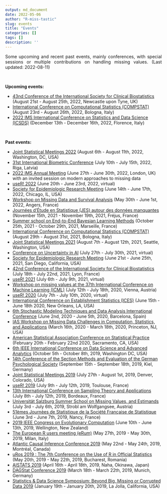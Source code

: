 ```yaml
---
output: md_document
date: 2022-05-06
author: "R-miss-tastic"
slug: events
title: "Events"
categories: []
tags: []
description: ''
---
```



<p align="justify">Some upcoming and recent past events, mainly conferences, with special sessions or multiple contributions on handling missing values. (Last updated: 2022-08-11)</p>

<!--more-->
<br>

<b>Upcoming events:</b>

<ul class="list-group" id="up-events-list">
<li class="list-group-item"> <a href="http://www.iscb2021.info/en" target="_blank">43nd Conference of the International Society for Clinical Biostatistics</a> (August 21st - August 25th, 2022, Newcastle upon Tyne, UK)</li>
<li class="list-group-item"> <a href="http://www.compstat2022.org/" target="_blank">International Conference on Computational Statistics (COMPSTAT)</a> (August 23rd - August 26th, 2022, Bologna, Italy)</li>
<li class="list-group-item"> <a href="https://sites.google.com/view/icsds2022" target="_blank">2022 IMS International Conference on Statistics and Data Science (ICSDS)</a> (December 13th - December 16th, 2022, Florence, Italy)</li>
</ul>

</br>

<b>Past events:</b>

<ul class="list-group" id="past-events-list">
<li class="list-group-item"> <a href="https://ww2.amstat.org/meetings/jsm/2022/" target="_blank">Joint Statistical Meetings 2022</a> (August 6th - August 11th, 2022, Washington, DC, USA)</li>
<li class="list-group-item"> <a href="https://www.ibc2022.org/home" target="_blank">31st International Biometric Conference</a> (July 10th - July 15th, 2022, Riga, Latvia)</li>
<li class="list-group-item"> <a href="https://www.imsannualmeeting-london2022.com/" target="_blank">2022 IMS Annual Meeting</a> (June 27th - June 30th, 2022, London, UK) with an invited session on modern approaches to missing data</li>
<li class="list-group-item"> <a href="https://user2022.r-project.org/" target="_blank">useR! 2022</a> (June 20th - June 23rd, 2022, virtual)</li>
<li class="list-group-item"> <a href="https://epiresearch.org/annual-meeting/2022-meeting/" target="_blank">Society for Epidemiologic Research Meeting</a> (June 14th - June 17th, 2022, Chicago, IL, USA)</li>
<li class="list-group-item"> <a href="https://mdsa2022.sciencesconf.org/" target="_blank">Workshop on Missing Data and Survival Analysis</a> (May 30th - June 1st, 2022, Angers, France)</li>
<li class="list-group-item"> <a href="https://www.sfds.asso.fr/fr/group/activites_et_parrainages/540-journees_detude_en_statistique_jes/" target="_blank">Journées d’Étude en Statistique (JES) autour des données manquantes</a> (November 15th, 2021 - November 19th, 2021, Fréjus, France)</li>
<li class="list-group-item"> <a href="https://bayesatcirm.github.io/" target="_blank">Summer school on End-to-End Bayesian Learning Methods</a> (October 25th, 2021 - October 29th, 2021, Marseille, France)</li>
<li class="list-group-item"> <a href="http://www.compstat2021.org/" target="_blank">International Conference on Computational Statistics (COMPSTAT)</a> (August 29th - August 31st, 2021, Bologna, Italy)</li>
<li class="list-group-item"> <a href="https://ww2.amstat.org/meetings/jsm/2021/" target="_blank">Joint Statistical Meetings 2021</a> (August 7th - August 12th, 2021, Seattle, Washington, USA)</li>
<li class="list-group-item"> <a href="https://www.auai.org/uai2021/" target="_blank">Conference on Uncertainty in AI</a> (July 27th - July 30th, 2021, virtual)</li>
<li class="list-group-item"> <a href="https://epiresearch.org/annual-meeting/2021-meeting/" target="_blank">Society for Epidemiologic Research Meeting</a> (June 21st - June 25th, 2021, San Diego, California, USA)</li>
<li class="list-group-item"> <a href="http://www.iscb2021.info/en" target="_blank">42nd Conference of the International Society for Clinical Biostatistics</a> (July 18th - July 22nd, 2021, Lyon, France)</li>
<li class="list-group-item"> <a href="https://user2021.r-project.org/" target="_blank">useR! 2021</a> (July 6th - July 9th, 2021, virtual)</li>
<li class="list-group-item"> <a href="https://artemiss-workshop.github.io/" target="_blank">Workshop on missing values at the 37th International Conference on Machine Learning (ICML)</a> (July 12th - July 18th, 2020, Vienna, Austria)</li>
<li class="list-group-item"> <a href="https://user2020.r-project.org/" target="_blank">useR! 2020</a> (July 7th - July 10th, 2020, virtual)</li>
<li class="list-group-item"> <a href="https://ww2.amstat.org/meetings/ices/2020/conferenceinfo.cfm" target="_blank">International Conference on Establishment Statistics (ICES)</a> (June 15th - June 18th 2020, New Orleans, LA, USA)</li>
<li class="list-group-item"> <a href="http://www.smtda.net/" target="_blank">6th Stochastic Modeling Techniques and Data Analysis International Conference</a> (June 2nd, 2020 - June 5th, 2020, Barcelona, Spain)</li>
<li class="list-group-item"> <a href="https://www.math.ias.edu/sp/sycoe" target="_blank">IAS Workshop on Missing Data Challenges in Computation, Statistics, and Applications</a> (March 16th, 2020 - March 18th, 2020, Princeton, NJ, USA)</li>
<li class="list-group-item"> <a href="https://ww2.amstat.org/meetings/csp/2020/" target="_blank">American Statistical Association Conference on Statistical Practice</a> (February 20th - February 22nd 2020, Sacramento, CA, USA)</li>
<li class="list-group-item"> <a href="http://about-conference.dsaa2019.dsaa.co/" target="_blank">6th IEEE International Conference on Data Science and Advanced Analytics</a> (October 5th - October 8th, 2019, Washington DC, USA)</li>
<li class="list-group-item"> <a href="http://www.fgme2019.de/index.php?id=1&L=2" target="_blank">14th Conference of the Section Methods and Evaluation of the German Psychological Society</a> (September 15th - September 18th, 2019, Kiel, Germany)</li>
<li class="list-group-item"> <a href="http://ww2.amstat.org/meetings/jsm/2019/index.cfm" target="_blank">Joint Statistical Meetings 2019</a> (July 27th - August 1st, 2019, Denver, Colorado, USA)</li>
<li class="list-group-item"> <a href="http://user2019.r-project.org" target="_blank">useR! 2019</a> (July 9th - July 12th, 2019, Toulouse, France)</li>
<li class="list-group-item"> <a href="https://sampta2019.sciencesconf.org/?forward-action=index&forward-controller=index&lang=en" target="_blank">13th International Conference on Sampling Theory and Applications</a> (July 8th - July 12th, 2019, Bordeaux, France)</li>
<li class="list-group-item"> <a href="http://www.biometrische-gesellschaft.de/fileadmin/AG_Daten/Weiterbildung/PDFs/FlyerStrobl_V_2019.pdf" target="_blank">Universit&auml;t Salzburg Summer School on Missing Values, and Estimands</a> (July 3rd - July 6th, 2019, Strobl am Wolfgangsee, Austria)</li>
<li class="list-group-item"> <a href="http://www.jds2019.sfds.asso.fr/" target="_blank">51èmes Journ&#xE8;es de Statistique de la Soci&#xE9;t&#xE9; Fran&ccedil;aise de Statistique</a> (June 3rd - June 7th, 2019, Nancy, France)</li>
<li class="list-group-item"> <a href="http://cec2019.org/index.html" target="_blank">2019 IEEE Congress on Evolutionary Computation</a> (June 10th - June 13th, 2019, Wellington, New Zealand)</li>
<li class="list-group-item"> <a href="http://2020.erum.io/" target="_blank">The European R users meeting (eRum)</a> (May 27th, 2019 - May 30th, 2019, Milan, Italy)</li>
<li class="list-group-item"> <a href="https://www.mcgill.ca/epi-biostat-occh/news-events/atlantic-causal-inference-conference-2019" target="_blank">Atlantic Causal Inference Conference 2019</a> (May 22nd - May 24th, 2019, Montr&#xE9;al, Canada)</li>
<li class="list-group-item"> <a href="http://www.r-project.ro/conference2019.html" target="_blank">uRos 2019 : The 7th Conference on the Use of R in Official Statistics</a> (May 20th, 2019 - May 22th, 2019, Bucharest, Romania)</li>
<li class="list-group-item"> <a href="https://www.aistats.org" target="_blank">AISTATS 2019</a> (April 16th - April 18th, 2019, Naha, Okinawa, Japan)</li>
<li class="list-group-item"> <a href="https://www.dagstat2019.statistik.uni-muenchen.de/index.html" target="_blank">DAGStat Conference 2019</a> (March 18th - March 22th, 2019, Munich, Germany)</li>
<li class="list-group-item"> <a href="http://datascience.ucsd.edu/statistics-symposium/" target="_blank">Statistics & Data Science Symposium: Beyond Big, Missing or Corrupted Data 2019</a> (January 19th - January 20th, 2019, La Jolla, California, USA)</li>
</ul>

</br>
